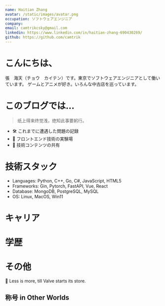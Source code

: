 ```yaml
---
name: Haitian Zhang
avatar: /static/images/avatar.png
occupation: ソフトウェアエンジニア
company:
email: camtrikcsky@gmail.com
linkedin: https://www.linkedin.com/in/haitian-zhang-690430269/
github: https://github.com/camtrik
---
```


# こんにちは、<JumpingCat />

張　海天（チョウ　カイテン）です。東京でソフトウェアエンジニアとして働いています。
ゲームとアニメが好き。いろんな中古店を巡っています。

# このブログでは...

> 纸上得来终觉浅，绝知此事要躬行。

- 🛠️ これまでに遭遇した問題の記録
- 🧪 フロントエンド技術の実験場
- 📘 技術コンテンツの共有

# 技術スタック

- Languages: Python, C++, Go, C#, JavaScript, HTML5
- Frameworks: Gin, Pytorch, FastAPI, Vue, React
- Database: MongoDB, PostgreSQL, MySQL
- OS: Linux, MacOS, Win11

# キャリア

<div className="not-prose">
  <CareerTimeline />
</div>

# 学歴

<div className="not-prose">
  <EducationTimeline />
</div>

# その他

<div className="not-prose">
  <GamingViewProfile />
</div>

📖 Less is more, till Valve starts its store.

## 称号 in Other Worlds

<div className="not-prose">
  <GameAchievements />
</div>
